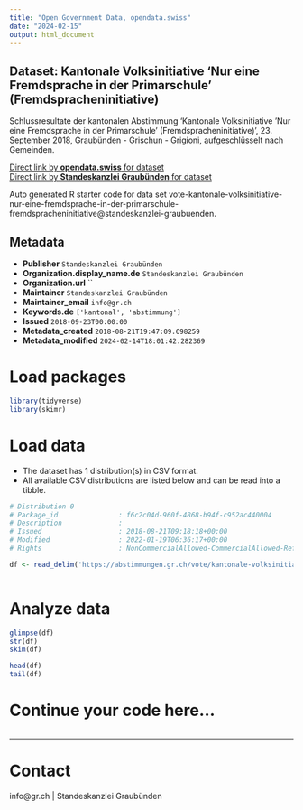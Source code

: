 ```yaml
---
title: "Open Government Data, opendata.swiss"
date: "2024-02-15"
output: html_document
---
```


## Dataset: Kantonale Volksinitiative 'Nur eine Fremdsprache in der Primarschule' (Fremdspracheninitiative)

Schlussresultate der kantonalen Abstimmung 'Kantonale Volksinitiative 'Nur eine Fremdsprache in der Primarschule' (Fremdspracheninitiative)', 23. September 2018, Graubünden - Grischun - Grigioni, aufgeschlüsselt nach Gemeinden.

[Direct link by **opendata.swiss** for dataset](https://opendata.swiss/de/dataset/kantonale-volksinitiative-nur-eine-fremdsprache-in-der-primarschule-fremdspracheninitiative)<br>
[Direct link by **Standeskanzlei Graubünden** for dataset](https://abstimmungen.gr.ch/vote/kantonale-volksinitiative-nur-eine-fremdsprache-in-der-primarschule-fremdspracheninitiative/data)

Auto generated R starter code for data set vote-kantonale-volksinitiative-nur-eine-fremdsprache-in-der-primarschule-fremdspracheninitiative@standeskanzlei-graubuenden.

## Metadata

- **Publisher** `Standeskanzlei Graubünden`
- **Organization.display_name.de** `Standeskanzlei Graubünden`
- **Organization.url** ``
- **Maintainer** `Standeskanzlei Graubünden`
- **Maintainer_email** `info@gr.ch`
- **Keywords.de** `['kantonal', 'abstimmung']`
- **Issued** `2018-09-23T00:00:00`
- **Metadata_created** `2018-08-21T19:47:09.698259`
- **Metadata_modified** `2024-02-14T18:01:42.282369`


# Load packages

```r

library(tidyverse)
library(skimr)

```

# Load data

-   The dataset has 1 distribution(s) in CSV format.
-   All available CSV distributions are listed below and can be read into a tibble.

```r

# Distribution 0
# Package_id               : f6c2c04d-960f-4868-b94f-c952ac440004
# Description              : 
# Issued                   : 2018-08-21T09:18:18+00:00
# Modified                 : 2022-01-19T06:36:17+00:00
# Rights                   : NonCommercialAllowed-CommercialAllowed-ReferenceRequired

df <- read_delim('https://abstimmungen.gr.ch/vote/kantonale-volksinitiative-nur-eine-fremdsprache-in-der-primarschule-fremdspracheninitiative/data-csv')



```

# Analyze data

```r

glimpse(df)
str(df)
skim(df)

head(df)
tail(df)

```

# Continue your code here...

```r

```

------------------------------------------------------------------------

# Contact

info@gr.ch | Standeskanzlei Graubünden
